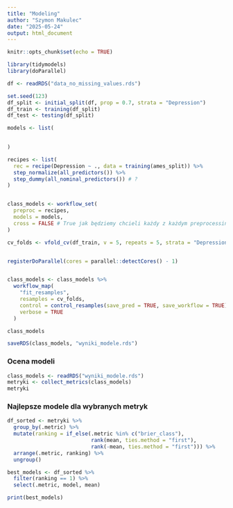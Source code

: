 ```yaml
---
title: "Modeling"
author: "Szymon Makulec"
date: "2025-05-24"
output: html_document
---
```


```r
knitr::opts_chunk$set(echo = TRUE)
```

```r
library(tidymodels)
library(doParallel)
```

```r
df <- readRDS("data_no_missing_values.rds")
```


```r
set.seed(123)
df_split <- initial_split(df, prop = 0.7, strata = "Depression")
df_train <- training(df_split)
df_test <- testing(df_split)

models <- list(

  
)

recipes <- list(
  rec = recipe(Depression ~ ., data = training(ames_split)) %>%
  step_normalize(all_predictors()) %>% 
  step_dummy(all_nominal_predictors()) # ?
)


class_models <- workflow_set(
  preproc = recipes,
  models = models,
  cross = FALSE # True jak będziemy chcieli każdy z każdym preprocessing z modelami
)
```

```r
cv_folds <- vfold_cv(df_train, v = 5, repeats = 5, strata = "Depression") # chyba można straty i tu używać więc czemu nie


registerDoParallel(cores = parallel::detectCores() - 1)


class_models <- class_models %>% 
  workflow_map(
    "fit_resamples",
    resamples = cv_folds,
    control = control_resamples(save_pred = TRUE, save_workflow = TRUE),
    verbose = TRUE
  )

class_models

saveRDS(class_models, "wyniki_modele.rds")
```

### Ocena modeli

```r
class_models <- readRDS("wyniki_modele.rds")
metryki <- collect_metrics(class_models)
metryki
```


### Najlepsze modele dla wybranych metryk

```r
df_sorted <- metryki %>%
  group_by(.metric) %>%
  mutate(ranking = if_else(.metric %in% c("brier_class"), 
                           rank(mean, ties.method = "first"),         
                           rank(-mean, ties.method = "first"))) %>%   
  arrange(.metric, ranking) %>%
  ungroup()

best_models <- df_sorted %>%
  filter(ranking == 1) %>%
  select(.metric, model, mean)

print(best_models)
```

